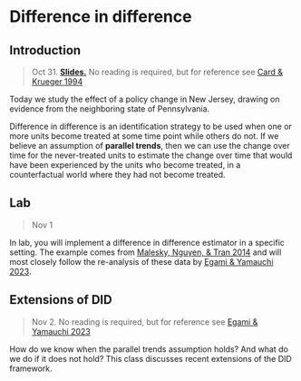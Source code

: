 
# Difference in difference

## Introduction

> Oct 31. [**Slides.**](assets/slides/9-1_did.pdf) No reading is required, but for reference see [Card \& Krueger 1994](https://davidcard.berkeley.edu/papers/njmin-aer.pdf)

Today we study the effect of a policy change in New Jersey, drawing on evidence from the neighboring state of Pennsylvania.

Difference in difference is an identification strategy to be used when one or more units become treated at some time point while others do not. If we believe an assumption of **parallel trends**, then we can use the change over time for the never-treated units to estimate the change over time that would have been experienced by the units who become treated, in a counterfactual world where they had not become treated.

## Lab

> Nov 1

In lab, you will implement a difference in difference estimator in a specific setting. The example comes from [Malesky, Nguyen, \& Tran 2014](https://doi.org/10.1017/S0003055413000580) and will most closely follow the re-analysis of these data by [Egami \& Yamauchi 2023](https://doi.org/10.1017/pan.2022.8).

## Extensions of DID

> Nov 2. No reading is required, but for reference see [Egami \& Yamauchi 2023](https://doi.org/10.1017/pan.2022.8)

How do we know when the parallel trends assumption holds? And what do we do if it does not hold? This class discusses recent extensions of the DID framework.

